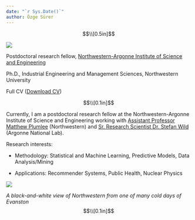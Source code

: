 ```yaml
---
date: "`r Sys.Date()`"
author: Özge Sürer
---
```

$$\\[0.5in]$$


<img src="folder/os.jpg" class="img1">

Postdoctoral research fellow, [Northwestern-Argonne Institute of Science and Engineering](https://www.naise.northwestern.edu)

Ph.D., Industrial Engineering and Management Sciences, Northwestern University

Full CV (<a href="folder/CV_OzgeSurer.pdf#" class="download" title="Download CV as PDF">Download CV</a>)

$$\\[0.1in]$$

Currently, I am a postdoctoral research fellow at the Northwestern-Argonne Institute of Science and Engineering working with [Assistant Professor Matthew Plumlee](https://www.mccormick.northwestern.edu/research-faculty/directory/profiles/plumlee-matthew.html) (Northwestern) and [Sr. Research Scientist Dr. Stefan Wild](https://wildsm.github.io) (Argonne National Lab).

Research interests:

* Methodology: Statistical and Machine Learning, Predictive Models, Data Analysis/Mining

* Applications: Recommender Systems, Public Health, Nuclear Physics 


<img src="folder/evanston1.JPG" class="img3">

*A black-and-white view of Northwestern from one of many cold days of Evanston*
$$\\[0.1in]$$